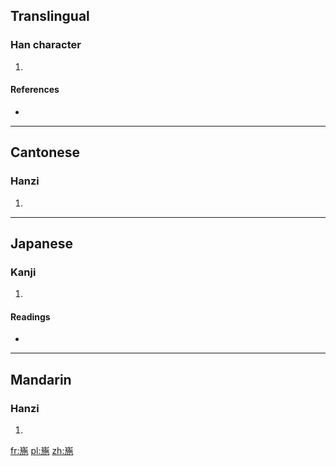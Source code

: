 ==Translingual==

===Han character===
{{Han char|rn=46|rad=山|as=09|sn=12|four=2221<sub>2</sub>|canj=山卜尸木 (UYSD)|ids=⿱[[山]][[施]]}}

# {{defn|Han|sort=山09}}

====References====
* {{Han ref|kx=0315.310|dkj=08255|dj=0616.220|hdz=10788.140|uh=5D3A|ud=23866|bh=D8E4|bd=55524}}

----

==Cantonese==

===Hanzi===
{{yue-hanzi|jyut=[[ji5]]|y=yi5}}

# {{defn|lang=yue|sort=山09}}

----

==Japanese==

===Kanji===
{{ja-kanji|grade=|rs=山09}}

# {{defn|lang=ja|sort=山09}}

====Readings====
* {{ja-readings|on=[[い]] (i)|kun=}}

----

==Mandarin==

===Hanzi===
{{cmn-hanzi|pin=[[yǐ]] ([[yi3]])|wg=i<sup>3</sup>}}

# {{defn|lang=cmn|sort=山09}}

[[fr:崺]]
[[pl:崺]]
[[zh:崺]]